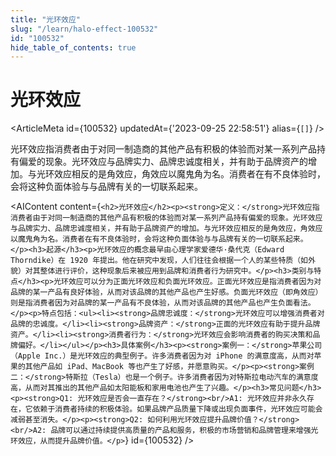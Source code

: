 ```yaml
---
title: "光环效应"
slug: "/learn/halo-effect-100532"
id: "100532"
hide_table_of_contents: true
---
```



# 光环效应

<ArticleMeta id={100532} updatedAt={'2023-09-25 22:58:51'} alias={`[]`} />
<div className='border-solid border-b border-t-0 my-4 border-[var(--ifm-color-gray-300)]' />

光环效应指消费者由于对同一制造商的其他产品有积极的体验而对某一系列产品持有偏爱的现象。光环效应与品牌实力、品牌忠诚度相关，并有助于品牌资产的增加。与光环效应相反的是角效应，角效应以魔鬼角为名。消费者在有不良体验时，会将这种负面体验与与品牌有关的一切联系起来。

<AIContent content={`<h2>光环效应</h2><p><strong>定义：</strong>光环效应指消费者由于对同一制造商的其他产品有积极的体验而对某一系列产品持有偏爱的现象。光环效应与品牌实力、品牌忠诚度相关，并有助于品牌资产的增加。与光环效应相反的是角效应，角效应以魔鬼角为名。消费者在有不良体验时，会将这种负面体验与与品牌有关的一切联系起来。</p><h3>起源</h3><p>光环效应的概念最早由心理学家爱德华·桑代克（Edward Thorndike）在 1920 年提出。他在研究中发现，人们往往会根据一个人的某些特质（如外貌）对其整体进行评价，这种现象后来被应用到品牌和消费者行为研究中。</p><h3>类别与特点</h3><p>光环效应可以分为正面光环效应和负面光环效应。正面光环效应是指消费者因为对品牌的某一产品有良好体验，从而对该品牌的其他产品也产生好感。负面光环效应（即角效应）则是指消费者因为对品牌的某一产品有不良体验，从而对该品牌的其他产品也产生负面看法。</p><p>特点包括：<ul><li><strong>品牌忠诚度：</strong>光环效应可以增强消费者对品牌的忠诚度。</li><li><strong>品牌资产：</strong>正面的光环效应有助于提升品牌资产。</li><li><strong>消费者行为：</strong>光环效应会影响消费者的购买决策和品牌偏好。</li></ul></p><h3>具体案例</h3><p><strong>案例一：</strong>苹果公司（Apple Inc.）是光环效应的典型例子。许多消费者因为对 iPhone 的满意度高，从而对苹果的其他产品如 iPad、MacBook 等也产生了好感，并愿意购买。</p><p><strong>案例二：</strong>特斯拉（Tesla）也是一个例子。许多消费者因为对特斯拉电动汽车的满意度高，从而对其推出的其他产品如太阳能板和家用电池也产生了兴趣。</p><h3>常见问题</h3><p><strong>Q1: 光环效应是否会一直存在？</strong><br/>A1: 光环效应并非永久存在，它依赖于消费者持续的积极体验。如果品牌产品质量下降或出现负面事件，光环效应可能会减弱甚至消失。</p><p><strong>Q2: 如何利用光环效应提升品牌价值？</strong><br/>A2: 品牌可以通过持续提供高质量的产品和服务，积极的市场营销和品牌管理来增强光环效应，从而提升品牌价值。</p>`} id={100532} />
